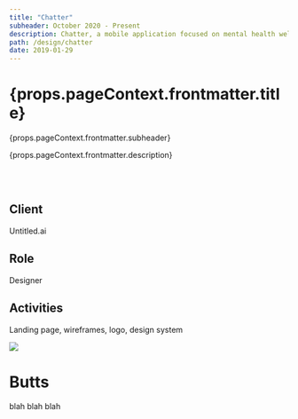 ```yaml
---
title: "Chatter"
subheader: October 2020 - Present
description: Chatter, a mobile application focused on mental health wellness, offers users opportunity to interact with an artificial intelligence chatbot.
path: /design/chatter
date: 2019-01-29
---
```


<h1>{props.pageContext.frontmatter.title}</h1>
<Subheader>{props.pageContext.frontmatter.subheader}</Subheader>
<p>{props.pageContext.frontmatter.description}</p>

<br />
<br />

<Section title="Overview">

## Client
Untitled.ai

## Role
Designer

## Activities
Landing page, wireframes, logo, design system
</Section>

<Image src="untitledmoodboard.png" />

# Butts
blah blah blah